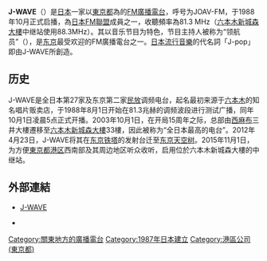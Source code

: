 {{coord|35|39|37.44|N|139|43|44.55|E|display=title}}
{{Infobox company
| name = 株式會社J-WAVE<br /><small>{{lang|ja|株式会社J-WAVE}}</small>
| name_en = J-WAVE, Inc.
| logo = J-WAVE logo (2020 - ).svg
| logo_size = 250px
| logo_caption = 
| image = Moritower.JPG
| image_size = 225px
| image_caption = J-WAVE所在的[[六本木新城森大樓|六本木新城森大樓]]
| former_name =
| type = [[非上市公司|非上市公司]]
| trading_name = J-WAVE
| native_name = 
| native_name_lang = <!-- 公司名稱原文語言的ISO 639-1代碼。例如填寫「ja」表示日語。 -->
| other_name = 
| traded_as = 
| ISIN = 
| local_code_name = JP
| local_code = 	4010401005089
| location = {{JPN}} 〒106-6188<br />[[東京都|東京都]][[港區_(東京都)|港區]][[六本木|六本木]]六丁目10番1號<br/>[[六本木新城森大樓|六本木新城森大樓]]33樓
| foundation = 1987年12月10日<br/>（株式會社FM JAPAN）
| industry = 傳播業
| services = 特高頻廣播業務等
| key_people = 
| capital = 20億日圓
| revenue = 55億7239萬日圓（2010年3月）
| operating_income = 8543萬日圓（2010年3月）
| net_income  = 1億5615萬日圓（2010年3月）
| equity = 81億3500萬日圓（2010年3月31日）
| assets = 89億422萬日圓（2010年3月31日）
| num_employees = 49人（2010年4月1日）
| accounting_period = 3月
| major_shareholder = [[富士媒體控股|株式會社富士媒體控股]] 17.95%<br />[[季節信用|株式會社季節信用]] 6.40%
| subsid = 株式會社J-WAVE MUSIC<br />株式會社J-WAVE i
| homepag = {{url|https://www.j-wave.co.jp}}
| footnotes = 2003年10月1日改為現名。
}}
{{廣播電台
|電臺名稱= J-Wave
|原文名称= J-Wave
|英文名稱= 
|播放地區= [[東京都|東京都]]
|隶属= [[JAPAN_FM_LEAGUE|JFL]]
|略=
|通称= J-WAVE
|電臺呼號= JOAV-FM
|開播日期= 1988年10月1日
|所屬國家= {{JPN}}
|總部所在= 東京都[[港區_(東京都)|港區]][[六本木|六本木]]六丁目10番1號<br/>[[六本木新城森大樓|六本木新城森大樓]]33樓
|使用频段= 81.3MHz
|電臺官方網站= {{url|https://www.j-wave.co.jp}}
}}

'''J-WAVE'''（{{jpn|j=J-WAVE|hg=ジェイウェーブ|rm=jei wēbu|f=y}}）是[[日本|日本]]一家以[[東京都|東京都]]為{{link-ja|放送對象地域|放送対象地域|廣播對象地域}}的[[調頻廣播|FM]][[廣播電台|廣播電台]]，呼号为JOAV-FM，于1988年10月正式启播，為[[日本FM聯盟|日本FM聯盟]]成員之一，收聽頻率為81.3 MHz（[[六本木新城森大樓|六本木新城森大樓]]中继站使用88.3MHz）。其以音乐节目为特色，节目主持人被称为“领航员”（{{lang|ja|ナビゲーター}}），是[[东京|东京]]最受欢迎的FM廣播電台之一。[[日本流行音樂|日本流行音樂]]的代名詞「J-pop」即由J-WAVE所創造。

== 历史 ==
J-WAVE是全日本第27家及东京第二家[[民放|民放]]调频电台，起名最初来源于[[六本木|六本木]]的知名唱片贩卖店{{Link-jp|WAVE (企業)||WAVE}}，于1988年8月1日开始在81.3兆赫的调频波段进行测试广播，同年10月1日凌晨5点正式开播。2003年10月1日，在开局15周年之际，总部由[[西麻布|西麻布]]三井大樓遷移至[[六本木新城森大樓|六本木新城森大樓]]33樓，因此被称为“全日本最高的电台”。2012年4月23日，J-WAVE将其在[[东京铁塔|东京铁塔]]的发射台迁至[[東京天空樹|东京天空树]]。2015年11月1日，为方便[[東京都|東京都]][[港區_(東京都)|港区]]西南部及其周边地区听众收听，启用位於六本木新城森大樓的中继站。

== 外部連結 ==
* [https://www.j-wave.co.jp/ J-WAVE] {{Wayback|url=https://www.j-wave.co.jp/ |date=20210201061609 }} {{ja}}
* {{twitter|jwave813fm}} {{ja}}

{{Radio-Kanto}}

[[Category:關東地方的廣播電台|Category:關東地方的廣播電台]]
[[Category:1987年日本建立|Category:1987年日本建立]]
[[Category:港區公司_(東京都)|Category:港區公司 (東京都)]]